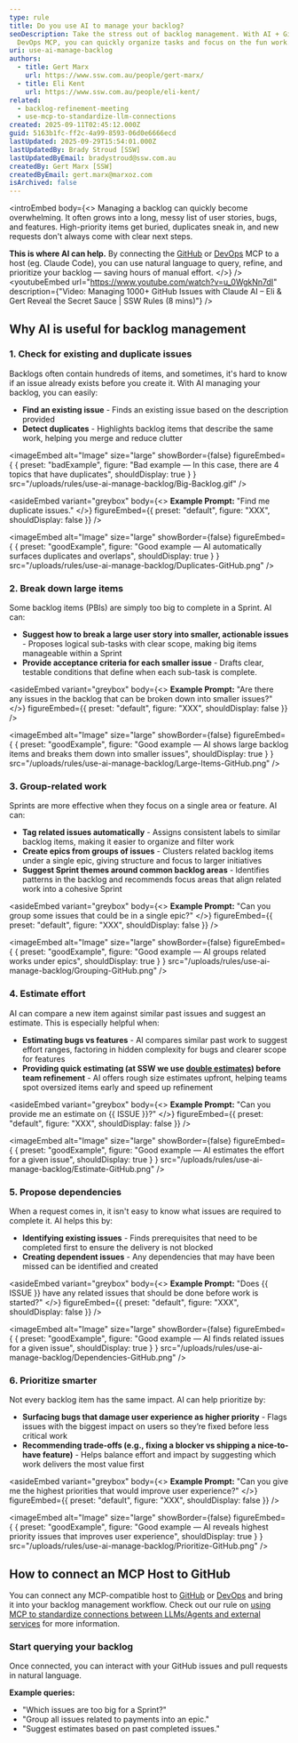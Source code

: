 ```yaml
---
type: rule
title: Do you use AI to manage your backlog?
seoDescription: Take the stress out of backlog management. With AI + GitHub or
  DevOps MCP, you can quickly organize tasks and focus on the fun work.
uri: use-ai-manage-backlog
authors:
  - title: Gert Marx
    url: https://www.ssw.com.au/people/gert-marx/
  - title: Eli Kent
    url: https://www.ssw.com.au/people/eli-kent/
related:
  - backlog-refinement-meeting
  - use-mcp-to-standardize-llm-connections
created: 2025-09-11T02:45:12.000Z
guid: 5163b1fc-ff2c-4a99-8593-06d0e6666ecd
lastUpdated: 2025-09-29T15:54:01.000Z
lastUpdatedBy: Brady Stroud [SSW]
lastUpdatedByEmail: bradystroud@ssw.com.au
createdBy: Gert Marx [SSW]
createdByEmail: gert.marx@marxoz.com
isArchived: false
---
```

<introEmbed
  body={<>
Managing a backlog can quickly become overwhelming. It often grows into a long, messy list of user stories, bugs, and features. High-priority items get buried, duplicates sneak in, and new requests don't always come with clear next steps.

**This is where AI can help.** By connecting the [GitHub](https://github.com/github/github-mcp-server) or [DevOps](https://github.com/microsoft/azure-devops-mcp) MCP to a host (eg. Claude Code), you can use natural language to query, refine, and prioritize your backlog — saving hours of manual effort.
  </>}
/>
<youtubeEmbed url="https://www.youtube.com/watch?v=u_0WgkNn7dI" description={"Video: Managing 1000+ GitHub Issues with Claude AI – Eli & Gert Reveal the Secret Sauce | SSW Rules (8 mins)"} />

## Why AI is useful for backlog management

### 1. Check for existing and duplicate issues

Backlogs often contain hundreds of items, and sometimes, it's hard to know if an issue already exists before you create it.
With AI managing your backlog, you can easily:

* **Find an existing issue** - Finds an existing issue based on the description provided
* **Detect duplicates** - Highlights backlog items that describe the same work, helping you merge and reduce clutter

<imageEmbed
  alt="Image"
  size="large"
  showBorder={false}
  figureEmbed={ {
    preset: "badExample",
    figure: "Bad example — In this case, there are 4 topics that have duplicates",
    shouldDisplay: true
  } }
  src="/uploads/rules/use-ai-manage-backlog/Big-Backlog.gif"
/>

<asideEmbed
  variant="greybox"
  body={<>
    **Example Prompt:** "Find me duplicate issues."
  </>}
  figureEmbed={{
    preset: "default",
    figure: "XXX",
    shouldDisplay: false
  }}
/>

<imageEmbed
  alt="Image"
  size="large"
  showBorder={false}
  figureEmbed={ {
    preset: "goodExample",
    figure: "Good example — AI automatically surfaces duplicates and overlaps",
    shouldDisplay: true
  } }
  src="/uploads/rules/use-ai-manage-backlog/Duplicates-GitHub.png"
/>

### 2. Break down large items

Some backlog items (PBIs) are simply too big to complete in a Sprint. AI can:

* **Suggest how to break a large user story into smaller, actionable issues** - Proposes logical sub-tasks with clear scope, making big items manageable within a Sprint
* **Provide acceptance criteria for each smaller issue** - Drafts clear, testable conditions that define when each sub-task is complete.

<asideEmbed
  variant="greybox"
  body={<>
    **Example Prompt:** "Are there any issues in the backlog that can be broken down into smaller issues?"
  </>}
  figureEmbed={{
    preset: "default",
    figure: "XXX",
    shouldDisplay: false
  }}
/>

<imageEmbed
  alt="Image"
  size="large"
  showBorder={false}
  figureEmbed={ {
    preset: "goodExample",
    figure: "Good example — AI shows large backlog items and breaks them down into smaller issues",
    shouldDisplay: true
  } }
  src="/uploads/rules/use-ai-manage-backlog/Large-Items-GitHub.png"
/>

### 3. Group-related work

Sprints are more effective when they focus on a single area or feature. AI can:

* **Tag related issues automatically** - Assigns consistent labels to similar backlog items, making it easier to organize and filter work
* **Create epics from groups of issues** - Clusters related backlog items under a single epic, giving structure and focus to larger initiatives
* **Suggest Sprint themes around common backlog areas** - Identifies patterns in the backlog and recommends focus areas that align related work into a cohesive Sprint

<asideEmbed
  variant="greybox"
  body={<>
    **Example Prompt:** "Can you group some issues that could be in a single epic?"
  </>}
  figureEmbed={{
    preset: "default",
    figure: "XXX",
    shouldDisplay: false
  }}
/>

<imageEmbed
  alt="Image"
  size="large"
  showBorder={false}
  figureEmbed={ {
    preset: "goodExample",
    figure: "Good example — AI groups related works under epics",
    shouldDisplay: true
  } }
  src="/uploads/rules/use-ai-manage-backlog/Grouping-GitHub.png"
/>

### 4. Estimate effort

AI can compare a new item against similar past issues and suggest an estimate. This is especially helpful when:

* **Estimating bugs vs features** - AI compares similar past work to suggest effort ranges, factoring in hidden complexity for bugs and clearer scope for features
* **Providing quick estimating (at SSW we use [double estimates](http://ssw.com.au/rules/size-pbis-effectively/)) before team refinement** - AI offers rough size estimates upfront, helping teams spot oversized items early and speed up refinement

<asideEmbed
  variant="greybox"
  body={<>
    **Example Prompt:** "Can you provide me an estimate on &#123;&#123; ISSUE &#125;&#125;?"
  </>}
  figureEmbed={{
    preset: "default",
    figure: "XXX",
    shouldDisplay: false
  }}
/>

<imageEmbed
  alt="Image"
  size="large"
  showBorder={false}
  figureEmbed={ {
    preset: "goodExample",
    figure: "Good example — AI estimates the effort for a given issue",
    shouldDisplay: true
  } }
  src="/uploads/rules/use-ai-manage-backlog/Estimate-GitHub.png"
/>

### 5. Propose dependencies

When a request comes in, it isn't easy to know what issues are required to complete it. AI helps this by:

* **Identifying existing issues** - Finds prerequisites that need to be completed first to ensure the delivery is not blocked
* **Creating dependent issues** - Any dependencies that may have been missed can be identified and created

<asideEmbed
  variant="greybox"
  body={<>
    **Example Prompt:** "Does &#123;&#123; ISSUE &#125;&#125; have any related issues that should be done before work is started?"
  </>}
  figureEmbed={{
    preset: "default",
    figure: "XXX",
    shouldDisplay: false
  }}
/>

<imageEmbed
  alt="Image"
  size="large"
  showBorder={false}
  figureEmbed={ {
    preset: "goodExample",
    figure: "Good example — AI finds related issues for a given issue",
    shouldDisplay: true
  } }
  src="/uploads/rules/use-ai-manage-backlog/Dependencies-GitHub.png"
/>

### 6. Prioritize smarter

Not every backlog item has the same impact. AI can help prioritize by:

* **Surfacing bugs that damage user experience as higher priority** - Flags issues with the biggest impact on users so they’re fixed before less critical work
* **Recommending trade-offs (e.g., fixing a blocker vs shipping a nice-to-have feature)** - Helps balance effort and impact by suggesting which work delivers the most value first

<asideEmbed
  variant="greybox"
  body={<>
    **Example Prompt:** "Can you give me the highest priorities that would improve user experience?"
  </>}
  figureEmbed={{
    preset: "default",
    figure: "XXX",
    shouldDisplay: false
  }}
/>

<imageEmbed
  alt="Image"
  size="large"
  showBorder={false}
  figureEmbed={ {
    preset: "goodExample",
    figure: "Good example — AI reveals highest priority issues that improves user experience",
    shouldDisplay: true
  } }
  src="/uploads/rules/use-ai-manage-backlog/Prioritize-GitHub.png"
/>

## How to connect an MCP Host to GitHub

You can connect any MCP-compatible host to [GitHub](https://github.com/github/github-mcp-server) or [DevOps](https://github.com/microsoft/azure-devops-mcp) and bring it into your backlog management workflow. Check out our rule on [using MCP to standardize connections between LLMs/Agents and external services](/use-mcp-to-standardize-llm-connections/) for more information.

### Start querying your backlog

Once connected, you can interact with your GitHub issues and pull requests in natural language.

**Example queries:**

* "Which issues are too big for a Sprint?"
* "Group all issues related to payments into an epic."
* "Suggest estimates based on past completed issues."
